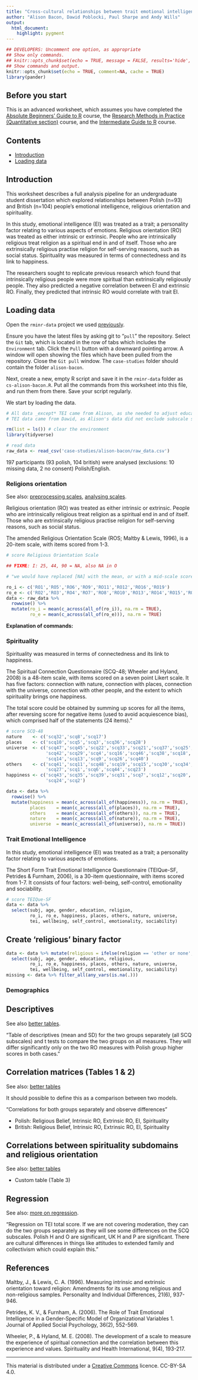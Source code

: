 ```yaml
---
title: "Cross-cultural relationships between trait emotional intelligence, religion and spirituality"
author: "Alison Bacon, Dawid Poblocki, Paul Sharpe and Andy Wills"
output:
  html_document:
    highlight: pygment
---
```


```r
## DEVELOPERS: Uncomment one option, as appropriate
## Show only commands.
## knitr::opts_chunk$set(echo = TRUE, message = FALSE, results='hide', fig.keep = 'none', comment=NA)
## Show commands and output.
knitr::opts_chunk$set(echo = TRUE, comment=NA, cache = TRUE)
library(pander)
```

## Before you start

This is an advanced worksheet, which assumes you have completed the [Absolute Beginners' Guide to R](https://ajwills72.github.io/rminr/#beginners) course, the [Research Methods in Practice (Quantitative section)](https://benwhalley.github.io/rmip/overview-quantitative.html) course, and the [Intermediate Guide to R](https://ajwills72.github.io/rminr/#rmip) course. 

## Contents

- [Introduction](#intro)
- [Loading data](#load)

<a name="intro"></a>

## Introduction

This worksheet describes a full analysis pipeline for an undergraduate student dissertation which explored relationships between Polish (n=93) and British (n=104) people's emotional intelligence, religious orientation and spirituality.

In this study, emotional intelligence (EI) was treated as a trait; a personality factor relating to various aspects of emotions. Religious orientation (RO) was treated as either intrinsic or extrinsic. People who are intrinsically religious treat religion as a spiritual end in and of itself. Those who are extrinsically religious practise religion for self-serving reasons, such as social status. Spirituality was measured in terms of connectedness and its link to happiness. 

The researchers sought to replicate previous research which found that intrinsically religious people were more spiritual than extrinsically religiously people. They also predicted a negative correlation between EI and extrinsic RO. Finally, they predicted that intrinsic RO would correlate with trait EI.

<a name="load"></a>

## Loading data

Open the `rminr-data` project we used [previously](preproc.html#load).

Ensure you have the latest files by asking git to "`pull`" the repository. Select the `Git` tab, which is located in the row of tabs which includes the `Environment` tab. Click the `Pull` button with a downward pointing arrow. A window will open showing the files which have been pulled from the repository. Close the `Git pull` window. The `case-studies` folder should contain the folder `alison-bacon`.

Next, create a new, empty R script and save it in the `rminr-data` folder as `cs-alison-bacon.R`. Put all the commands from this worksheet into this file, and run them from there. Save your script regularly.

We start by loading the data.

```r
# All data _except* TEI came from Alison, as she needed to adjust education and religion levels.
# TEI data came from Dawid, as Alison's data did not exclude subscale scores.
```

```r
rm(list = ls()) # clear the environment
library(tidyverse)

# read data
raw_data <- read_csv('case-studies/alison-bacon/raw_data.csv')
```

197 participants (93 polish, 104 british) were analysed (exclusions: 10 missing data, 2 no consent) Polish/English.

### Religions orientation

See also: [preprocessing scales](preproc-scales.html), [analysing scales](analyse-scales.html).

Religious orientation (RO) was treated as either intrinsic or extrinsic. People who are intrinsically religious treat religion as a spiritual end in and of itself. Those who are extrinsically religious practise religion for self-serving reasons, such as social status. 
 
The amended Religious Orientation Scale (ROS; Maltby & Lewis, 1996), is a 20-item scale, with items scored from 1-3.

```r
# score Religious Orientation Scale

## FIXME: I: 25, 44, 90 = NA, also NA in O

# "we would have replaced [NA] with the mean, or with a mid-scale score"

ro_i <- c('RO1','RO5','RO6','RO9','RO11','RO12','RO16','RO19')
ro_e <- c('RO2','RO3','RO4','RO7','RO8','RO10','RO13','RO14','RO15','RO17','RO18','RO20')
data <- raw_data %>%
  rowwise() %>%
  mutate(ro_i = mean(c_across(all_of(ro_i)), na.rm = TRUE),
         ro_e = mean(c_across(all_of(ro_e))), na.rm = TRUE)
```

**Explanation of commands:**

### Spirituality

Spirituality was measured in terms of connectedness and its link to happiness. 

The Spiritual Connection Questionnaire (SCQ-48; Wheeler and Hyland, 2008) is a 48-item scale, with items scored on a seven point Likert scale. It has five factors: connection with nature, connection with places, connection with the universe, connection with other people, and the extent to which spirituality brings one happiness. 

The total score could be obtained by summing up scores for all the items, after reversing score for negative items (used to avoid acquiescence bias), which comprised half of the statements (24 items)."

```r
# score SCQ-48
nature    <- c('scq32','scq8','scq17')
places    <- c('scq10','scq5','scq3','scq36','scq28')
universe  <- c('scq47','scq45','scq22','scq33','scq21','scq37','scq25',
               'scq42','scq29','scq4','scq16','scq46','scq38','scq18',
               'scq14','scq13','scq9','scq26','scq40')
others    <- c('scq41','scq11','scq48','scq19','scq15','scq30','scq34',
               'scq27','scq1','scq6','scq44','scq23')
happiness <- c('scq43','scq35','scq39','scq31','scq7','scq12','scq20',
               'scq24','scq2')

data <- data %>%
  rowwise() %>%
  mutate(happiness = mean(c_across(all_of(happiness)), na.rm = TRUE),
         places    = mean(c_across(all_of(places)), na.rm = TRUE),
         others    = mean(c_across(all_of(others)), na.rm = TRUE),
         nature    = mean(c_across(all_of(nature)), na.rm = TRUE),
         universe  = mean(c_across(all_of(universe)), na.rm = TRUE))
```

### Trait Emotional Intelligence

In this study, emotional intelligence (EI) was treated as a trait; a personality factor relating to various aspects of emotions.

The Short Form Trait Emotional Intelligence Questionnaire (TEIQue-SF, Petrides & Furnham, 2006), is a 30-item questionnaire, with items scored from 1-7. It consists of four factors: well-being, self-control, emotionality and sociability.

```r
# score TEIQue-SF
data <- data %>%
  select(subj, age, gender, education, religion,
         ro_i, ro_e, happiness, places, others, nature, universe,
         tei, wellbeing, self_control, emotionality, sociability)
```

## Create 'religious' binary factor

```r
data <- data %>% mutate(religious = ifelse(religion == 'other or none', 'yes', 'no')) %>%
  select(subj, age, gender, education, religious,
         ro_i, ro_e, happiness, places, others, nature, universe,
         tei, wellbeing, self_control, emotionality, sociability)
missing <- data %>% filter_all(any_vars(is.na(.)))
```

### Demographics

## Descriptives

See also [better tables](better-tables.html).

"Table of descriptives (mean and SD) for the two groups separately (all SCQ subscales) and t tests to compare the two groups on all measures. They will differ significantly only on the two RO measures with Polish group higher scores in both cases."

## Correlation matrices (Tables 1 & 2)

See also: [better tables](better-tables.html)

It should possible to define this as a comparison between two models.

"Correlations for both groups separately and observe differences"
      
* Polish: Religious Belief, Intrinsic RO, Extrinsic RO, EI, Spirituality
* British: Religious Belief, Intrinsic RO, Extrinsic RO, EI, Spirituality

##  Correlations between spirituality subdomains and religious orientation

See also: [better tables](better-tables.html)

* Custom table (Table 3)

## Regression

See also: [more on regression](more-on-regression.html).

"Regression on TEI total score. If we are not covering moderation, they can do the two groups separately as they will see some differences on the SCQ subscales. Polish H and O are significant, UK H and P are significant. There are cultural differences in things like attitudes to extended family and collectivism which could explain this."

## References

Maltby, J., & Lewis, C. A. (1996). Measuring intrinsic and extrinsic orientation toward
religion: Amendments for its use among religious and non-religious samples.
Personality and Individual Differences, 21(6), 937-946.

Petrides, K. V., & Furnham, A. (2006). The Role of Trait Emotional Intelligence in a
Gender‐Specific Model of Organizational Variables 1. Journal of Applied
Social Psychology, 36(2), 552-569.

Wheeler, P., & Hyland, M. E. (2008). The development of a scale to measure the
experience of spiritual connection and the correlation between this experience
and values. Spirituality and Health International, 9(4), 193-217.

___

This material is distributed under a [Creative Commons](https://creativecommons.org/) licence. CC-BY-SA 4.0. 

